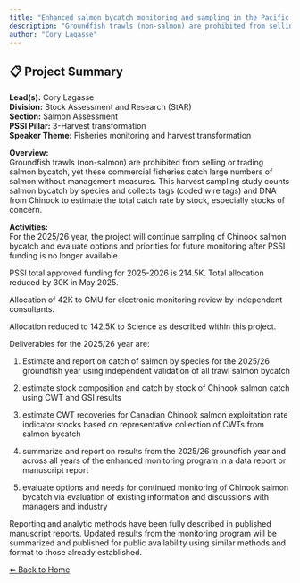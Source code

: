 ---
title: "Enhanced salmon bycatch monitoring and sampling in the Pacific region groundfish trawl fishery"
description: "Groundfish trawls (non-salmon) are prohibited from selling or trading salmon bycatch, yet these commercial fisheries catch large numbers of salmon without management measures. This harvest sampling study counts salmon bycatch by species and collects tags (coded wire tags) and DNA from Chinook to estimate the total catch rate by stock, especially stocks of concern."
author: "Cory Lagasse"
---

## 📋 Project Summary

**Lead(s):** Cory Lagasse  
**Division:** Stock Assessment and Research (StAR)  
**Section:** Salmon Assessment  
**PSSI Pillar:** 3-Harvest transformation  
**Speaker Theme:** Fisheries monitoring and harvest transformation  

**Overview:**  
Groundfish trawls (non-salmon) are prohibited from selling or trading salmon bycatch, yet these commercial fisheries catch large numbers of salmon without management measures. This harvest sampling study counts salmon bycatch by species and collects tags (coded wire tags) and DNA from Chinook to estimate the total catch rate by stock, especially stocks of concern.   

**Activities:**  
For the 2025/26 year, the project will continue sampling of Chinook salmon bycatch and evaluate options and priorities for future monitoring after PSSI funding is no longer available.  

PSSI total approved funding for 2025-2026 is 214.5K. Total allocation reduced by 30K in May 2025.
Allocation of 42K to GMU for electronic monitoring review by independent consultants.
Allocation reduced to 142.5K to Science as described within this project.

Deliverables for the 2025/26 year are:
1. Estimate and report on catch of salmon by species for the 2025/26 groundfish year using independent validation of all trawl salmon bycatch
2. estimate stock composition and catch by stock of Chinook salmon catch using CWT and GSI results  
3. estimate CWT recoveries for Canadian Chinook salmon exploitation rate indicator stocks based on representative collection of CWTs from salmon bycatch
4. summarize and report on results from the 2025/26 groundfish year and across all years of the enhanced monitoring program in a data report or manuscript report
5. evaluate options and needs for continued monitoring of Chinook salmon bycatch via evaluation of existing information and discussions with managers and industry

Reporting and analytic methods have been fully described in published manuscript reports. Updated results from the monitoring program will be summarized and published for public availability using similar methods and format to those already established.

[⬅ Back to Home](../index.qmd)
